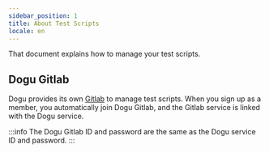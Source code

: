 ```yaml
---
sidebar_position: 1
title: About Test Scripts
locale: en
---
```


That document explains how to manage your test scripts.

## Dogu Gitlab

Dogu provides its own [Gitlab](https://gitlab.dogutech.io) to manage test scripts.
When you sign up as a member, you automatically join Dogu Gitlab, and the Gitlab service is linked with the Dogu service.

:::info
The Dogu Gitlab ID and password are the same as the Dogu service ID and password.
:::

